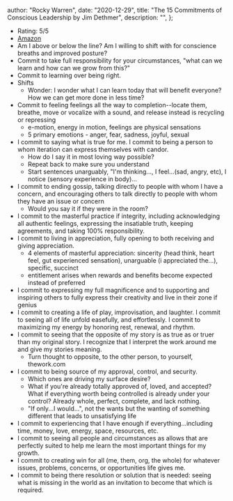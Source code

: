
  author: "Rocky Warren",
  date: "2020-12-29",
  title: "The 15 Commitments of Conscious Leadership by Jim Dethmer",
  description: "",
};


- Rating: 5/5
- [Amazon](https://www.amazon.com/gp/product/0990976904)
- Am I above or below the line? Am I willing to shift with for conscience breaths and improved posture?
- Commit to take full responsibility for your circumstances, "what can we learn and how can we grow from this?"
- Commit to learning over being right.
- Shifts
  - Wonder: I wonder what I can learn today that will benefit everyone? How we can get more done in less time?
- Commit to feeling feelings all the way to completion--locate them, breathe, move or vocalize with a sound, and release instead is recycling or repressing
  - e-motion, energy in motion, feelings are physical sensations
  - 5 primary emotions - anger, fear, sadness, joyful, sexual
- I commit to saying what is true for me. I commit to being a person to whom iteration can express themselves with candor.
  - How do I say it in most loving way possible?
  - Repeat back to make sure you understand
  - Start sentences unarguably, "I'm thinking..., I feel...(sad, angry, etc), I notice (sensory experience in body)...
- I commit to ending gossip, talking directly to people with whom I have a concern, and encouraging others to talk directly to people with whom they have an issue or concern
  - Would you say it if they were in the room?
- I commit to the masterful practice if integrity, including acknowledging all authentic feelings, expressing the insatiable truth, keeping agreements, and taking 100% responsibility.
- I commit to living in appreciation, fully opening to both receiving and giving appreciation.
  - 4 elements of masterful appreciation: sincerity (head think, heart feel, gut experienced sensation), unarguable (i appreciated the...), specific, succinct
  - entitlement arises when rewards and benefits become expected instead of preferred
- I commit to expressing my full magnificence and to supporting and inspiring others to fully express their creativity and live in their zone if genius
- I commit to creating a life of play, improvisation, and laughter. I commit to seeing all of life unfold easefully, and effortlessly. I commit to maximizing my energy by honoring rest, renewal, and rhythm.
- I commit to seeing that the opposite of my story is as true as or truer than my original story. I recognize that I interpret the work around me and give my stories meaning.
  - Turn thought to opposite, to the other person, to yourself, thework.com
- I commit to being source of my approval, control, and security.
  - Which ones are driving my surface desire?
  - What if you're already totally approved of, loved, and accepted? What if everything worth being controlled is already under your control? Already whole, perfect, complete, and lack nothing.
  - "If only...I would...", not the wants but the wanting of something different that leads to unsatisfying life
- I commit to experiencing that I have enough if everything...including time, money, love, energy, space, resources, etc.
- I commit to seeing all people and circumstances as allows that are perfectly suited to help me learn the most important things for my growth.
- I commit to creating win for all (me, them, org, the whole) for whatever issues, problems, concerns, or opportunities life gives me.
- I commit to being there resolution or solution that is needed: seeing what is missing in the world as an invitation to become that which is required.
